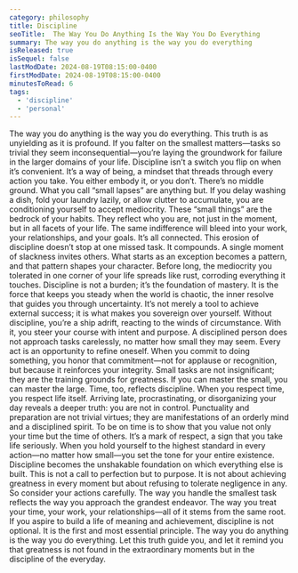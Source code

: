 ```yaml
---
category: philosophy
title: Discipline
seoTitle:  The Way You Do Anything Is the Way You Do Everything
summary: The way you do anything is the way you do everything
isReleased: true
isSequel: false
lastModDate: 2024-08-19T08:15:00-0400
firstModDate: 2024-08-19T08:15:00-0400
minutesToRead: 6
tags:
  - 'discipline'
  - 'personal'
---
```


<C>
The way you do anything is the way you do everything. This truth is as unyielding as it is profound. If you falter on the smallest matters—tasks so trivial they seem inconsequential—you’re laying the groundwork for failure in the larger domains of your life. Discipline isn’t a switch you flip on when it’s convenient. It’s a way of being, a mindset that threads through every action you take. You either embody it, or you don’t. There’s no middle ground.
</C>

<C>
What you call “small lapses” are anything but. If you delay washing a dish, fold your laundry lazily, or allow clutter to accumulate, you are conditioning yourself to accept mediocrity. These “small things” are the bedrock of your habits. They reflect who you are, not just in the moment, but in all facets of your life. The same indifference will bleed into your work, your relationships, and your goals. It’s all connected. 
</C>

<C>
This erosion of discipline doesn’t stop at one missed task. It compounds. A single moment of slackness invites others. What starts as an exception becomes a pattern, and that pattern shapes your character. Before long, the mediocrity you tolerated in one corner of your life spreads like rust, corroding everything it touches.
</C>

<C>
Discipline is not a burden; it’s the foundation of mastery. It is the force that keeps you steady when the world is chaotic, the inner resolve that guides you through uncertainty. It’s not merely a tool to achieve external success; it is what makes you sovereign over yourself. Without discipline, you’re a ship adrift, reacting to the winds of circumstance. With it, you steer your course with intent and purpose.
</C>

<C>
A disciplined person does not approach tasks carelessly, no matter how small they may seem. Every act is an opportunity to refine oneself. When you commit to doing something, you honor that commitment—not for applause or recognition, but because it reinforces your integrity. Small tasks are not insignificant; they are the training grounds for greatness. If you can master the small, you can master the large.
</C>

<C>
Time, too, reflects discipline. When you respect time, you respect life itself. Arriving late, procrastinating, or disorganizing your day reveals a deeper truth: you are not in control. Punctuality and preparation are not trivial virtues; they are manifestations of an orderly mind and a disciplined spirit. To be on time is to show that you value not only your time but the time of others. It’s a mark of respect, a sign that you take life seriously.
</C>

<C>
When you hold yourself to the highest standard in every action—no matter how small—you set the tone for your entire existence. Discipline becomes the unshakable foundation on which everything else is built. This is not a call to perfection but to purpose. It is not about achieving greatness in every moment but about refusing to tolerate negligence in any.
</C>

<C>
So consider your actions carefully. The way you handle the smallest task reflects the way you approach the grandest endeavor. The way you treat your time, your work, your relationships—all of it stems from the same root. If you aspire to build a life of meaning and achievement, discipline is not optional. It is the first and most essential principle.
</C>

<C>
The way you do anything is the way you do everything. Let this truth guide you, and let it remind you that greatness is not found in the extraordinary moments but in the discipline of the everyday.
</C>